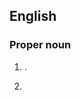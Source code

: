 ==English==

===Proper noun===
{{en-proper noun}}

# {{given name|en|female|from=Germanic languages|usage=modern|var=Jocelyn}}.
# {{surname|en}}